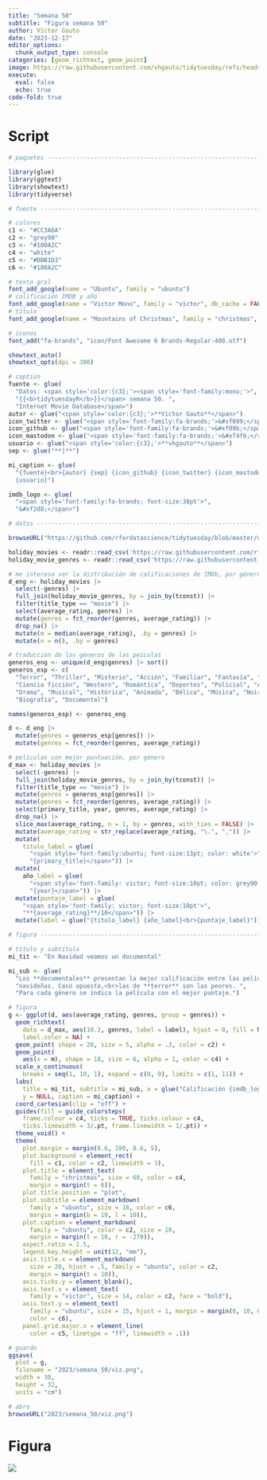 ```yaml
---
title: "Semana 50"
subtitle: "Figura semana 50"
author: Víctor Gauto
date: "2023-12-17"
editor_options:
  chunk_output_type: console
categories: [geom_richtext, geom_point]
image: https://raw.githubusercontent.com/vhgauto/tidytuesday/refs/heads/main/2023/semana_50/viz.png
execute:
  eval: false
  echo: true
code-fold: true
---
```



# Script

```r

# paquetes ----------------------------------------------------------------

library(glue)
library(ggtext)
library(showtext)
library(tidyverse)

# fuente ------------------------------------------------------------------

# colores
c1 <- "#CC3A6A"
c2 <- "grey90"
c3 <- "#100A2C"
c4 <- "white"
c5 <- "#DBB1D3"
c6 <- "#100A2C"

# texto gral
font_add_google(name = "Ubuntu", family = "ubuntu")
# calificación IMDB y año
font_add_google(name = "Victor Mono", family = "victor", db_cache = FALSE)
# título
font_add_google(name = "Mountains of Christmas", family = "christmas", db_cache = FALSE)

# íconos
font_add("fa-brands", "icon/Font Awesome 6 Brands-Regular-400.otf")

showtext_auto()
showtext_opts(dpi = 300)

# caption
fuente <- glue(
  "Datos: <span style='color:{c3};'><span style='font-family:mono;'>",
  "{{<b>tidytuesdayR</b>}}</span> semana 50. ",
  "Internet Movie Database</span>")
autor <- glue("<span style='color:{c3};'>**Víctor Gauto**</span>")
icon_twitter <- glue("<span style='font-family:fa-brands;'>&#xf099;</span>")
icon_github <- glue("<span style='font-family:fa-brands;'>&#xf09b;</span>")
icon_mastodon <- glue("<span style='font-family:fa-brands;'>&#xf4f6;</span>")
usuario <- glue("<span style='color:{c3};'>**vhgauto**</span>")
sep <- glue("**|**")

mi_caption <- glue(
  "{fuente}<br>{autor} {sep} {icon_github} {icon_twitter} {icon_mastodon} 
  {usuario}")

imdb_logo <- glue(
  "<span style='font-family:fa-brands; font-size:30pt'>",
  "&#xf2d8;</span>")

# datos -------------------------------------------------------------------

browseURL("https://github.com/rfordatascience/tidytuesday/blob/master/data/2023/2023-12-05/readme.md")

holiday_movies <- readr::read_csv('https://raw.githubusercontent.com/rfordatascience/tidytuesday/master/data/2023/2023-12-12/holiday_movies.csv')
holiday_movie_genres <- readr::read_csv('https://raw.githubusercontent.com/rfordatascience/tidytuesday/master/data/2023/2023-12-12/holiday_movie_genres.csv')

# me interesa ver la distribución de calificaciones de IMDb, por género
d_eng <- holiday_movies |> 
  select(-genres) |> 
  full_join(holiday_movie_genres, by = join_by(tconst)) |> 
  filter(title_type == "movie") |> 
  select(average_rating, genres) |> 
  mutate(genres = fct_reorder(genres, average_rating)) |>
  drop_na() |> 
  mutate(m = median(average_rating), .by = genres) |> 
  mutate(n = n(), .by = genres) 

# traducción de los géneros de las peículas
generos_eng <- unique(d_eng$genres) |> sort()
generos_esp <- c(
  "Terror", "Thriller", "Misterio", "Acción", "Familiar", "Fantasía", "Comedia",
  "Ciencia ficción", "Western", "Romántica", "Deportes", "Policial", "Aventura",
  "Drama", "Musical", "Histórica", "Animada", "Bélica", "Música", "Noir", 
  "Biografía", "Documental")

names(generos_esp) <- generos_eng

d <- d_eng |> 
  mutate(genres = generos_esp[genres]) |> 
  mutate(genres = fct_reorder(genres, average_rating))

# películas con mejor puntuación, por género
d_max <- holiday_movies |> 
  select(-genres) |> 
  full_join(holiday_movie_genres, by = join_by(tconst)) |> 
  filter(title_type == "movie") |> 
  mutate(genres = generos_esp[genres]) |>
  mutate(genres = fct_reorder(genres, average_rating)) |> 
  select(primary_title, year, genres, average_rating) |> 
  drop_na() |> 
  slice_max(average_rating, n = 1, by = genres, with_ties = FALSE) |> 
  mutate(average_rating = str_replace(average_rating, "\.", ",")) |> 
  mutate(
    titulo_label = glue(
      "<span style='font-family:ubuntu; font-size:13pt; color: white'>",
      "{primary_title}</span>")) |> 
  mutate(
    año_label = glue(
      "<span style='font-family: victor; font-size:10pt; color: grey90'>",
      "{year}</span>")) |> 
  mutate(puntaje_label = glue(
    "<span style='font-family: victor; font-size:10pt'>",
    "**{average_rating}**/10</span>")) |> 
  mutate(label = glue("{titulo_label} {año_label}<br>{puntaje_label}"))

# figura ------------------------------------------------------------------

# título y subtítulo
mi_tit <- "En Navidad veamos un documental"

mi_sub <- glue(
  "Los **documentales** presentan la mejor calificación entre las películas ",
  "navideñas. Caso opuesto,<br>las de **terror** son las peores. ",
  "Para cada género se indica la película con el mejor puntaje.")

# figura
g <- ggplot(d, aes(average_rating, genres, group = genres)) +
  geom_richtext(
    data = d_max, aes(10.2, genres, label = label), hjust = 0, fill = NA, 
    label.color = NA) +
  geom_point( shape = 20, size = 5, alpha = .3, color = c2) +
  geom_point(
    aes(x = m), shape = 18, size = 6, alpha = 1, color = c4) +
  scale_x_continuous(
    breaks = seq(1, 10, 1), expand = c(0, 0), limits = c(1, 11)) +
  labs(
    title = mi_tit, subtitle = mi_sub, x = glue("Calificación {imdb_logo}"), 
    y = NULL, caption = mi_caption) +
  coord_cartesian(clip = "off") +
  guides(fill = guide_colorsteps(
    frame.colour = c4, ticks = TRUE, ticks.colour = c4,
    ticks.linewidth = 3/.pt, frame.linewidth = 1/.pt)) +
  theme_void() +
  theme(
    plot.margin = margin(8.6, 280, 8.6, 5),
    plot.background = element_rect(
      fill = c1, color = c2, linewidth = 3),
    plot.title = element_text(
      family = "christmas", size = 60, color = c4,
      margin = margin(t = 6)),
    plot.title.position = "plot",
    plot.subtitle = element_markdown(
      family = "ubuntu", size = 18, color = c6, 
      margin = margin(b = 10, l = 10)),
    plot.caption = element_markdown(
      family = "ubuntu", color = c2, size = 10, 
      margin = margin(t = 10, r = -270)),
    aspect.ratio = 1.5,
    legend.key.height = unit(12, "mm"),
    axis.title.x = element_markdown(
      size = 20, hjust = .5, family = "ubuntu", color = c2, 
      margin = margin(t = 10)),
    axis.ticks.y = element_blank(),
    axis.text.x = element_text(
      family = "victor", size = 14, color = c2, face = "bold"),
    axis.text.y = element_text(
      family = "ubuntu", size = 15, hjust = 1, margin = margin(0, 10, 0, 0),
      color = c6),
    panel.grid.major.x = element_line(
      color = c5, linetype = "ff", linewidth = .1))

# guardo
ggsave(
  plot = g,
  filename = "2023/semana_50/viz.png",
  width = 30,
  height = 32,
  units = "cm")

# abro
browseURL("2023/semana_50/viz.png")
```

# Figura

![](https://raw.githubusercontent.com/vhgauto/tidytuesday/refs/heads/main/2023/semana_50/viz.png)


